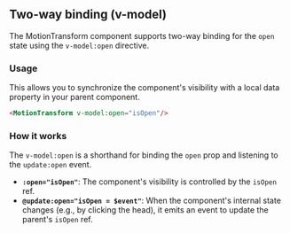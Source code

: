 ## Two-way binding (v-model)

The MotionTransform component supports two-way binding for the `open` state using the `v-model:open` directive.

### Usage

This allows you to synchronize the component's visibility with a local data property in your parent component.

```html
<MotionTransform v-model:open="isOpen"/>
```

### How it works

The `v-model:open` is a shorthand for binding the `open` prop and listening to the `update:open` event.

- **`:open="isOpen"`**: The component's visibility is controlled by the `isOpen` ref.
- **`@update:open="isOpen = $event"`**: When the component's internal state changes (e.g., by clicking the head), it emits an event to update the parent's `isOpen` ref.

